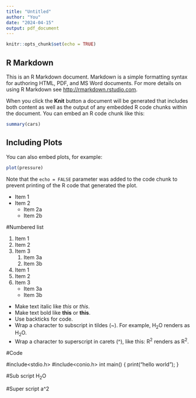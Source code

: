 ---
title: "Untitled"
author: "You"
date: "2024-04-15"
output: pdf_document
---

```{r setup, include=FALSE}
knitr::opts_chunk$set(echo = TRUE)
```

## R Markdown

This is an R Markdown document. Markdown is a simple formatting syntax for authoring HTML, PDF, and MS Word documents. For more details on using R Markdown see <http://rmarkdown.rstudio.com>.

When you click the **Knit** button a document will be generated that includes both content as well as the output of any embedded R code chunks within the document. You can embed an R code chunk like this:

```{r cars}
summary(cars)
```

## Including Plots

You can also embed plots, for example:

```{r pressure, echo=FALSE}
plot(pressure)
```

Note that the `echo = FALSE` parameter was added to the code chunk to prevent printing of the R code that generated the plot.

-   Item 1
-   Item 2
    -   Item 2a
    -   Item 2b

#Numbered list

1.  Item 1
2.  Item 2
3.  Item 3
    1.  Item 3a
    2.  Item 3b
4.  Item 1
5.  Item 2
6.  Item 3
    -   Item 3a
    -   Item 3b

-   Make text italic like *this* or *this*.
-   Make text bold like **this** or **this**.
-   Use backticks for code.
-   Wrap a character to subscript in tildes (\~). For example, H~2~O renders as H~2~O.
-   Wrap a character to superscript in carets (\^), like this: R^2^ renders as R^2^.

#Code

#include\<stdio.h\> #include\<conio.h\> int main() { print("hello world"); }

#Sub script H~2~O

#Super script a\^2
